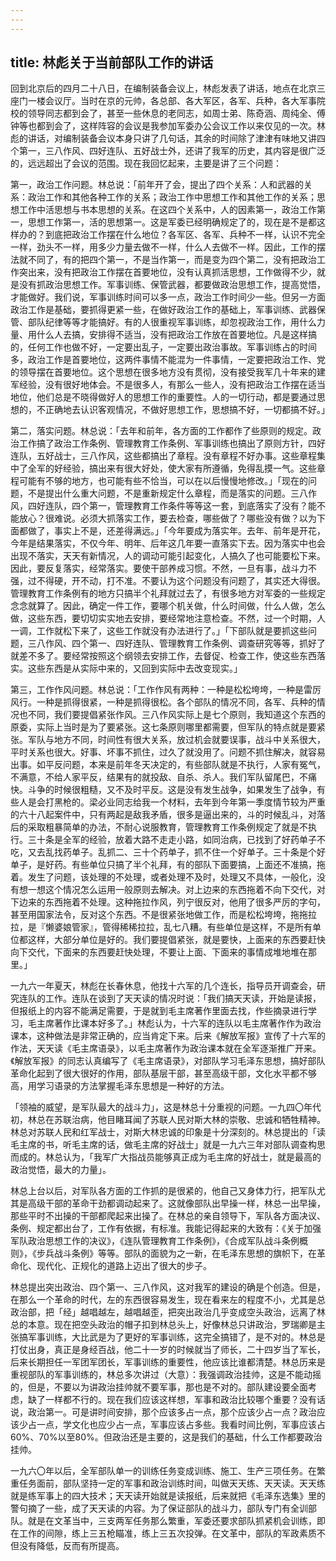 ```yaml
---
---
---
```

title: 林彪关于当前部队工作的讲话
---




回到北京后的四月二十八日，在编制装备会议上，林彪发表了讲话，地点在北京三座门一楼会议厅。当时在京的元帅，各总部、各大军区，各军、兵种，各大军事院校的领导同志都到会了，甚至一些休息的老同志，如周士弟、陈奇涵、周纯全、傅钟等也都到会了，这样阵容的会议是我参加军委办公会议工作以来仅见的一次。林彪的讲话，对编制装备会议本身只讲了几句话，其余的时间除了津津有味地又讲四个第一，三八作风、四好连队、五好战士外，还讲了我军的历史，其内容是很广泛的，远远超出了会议的范围。现在我回忆起来，主要是讲了三个问题：

第一，政治工作问题。林总说：「前年开了会，提出了四个关系：人和武器的关系：政治工作和其他各种工作的关系；政治工作中思想工作和其他工作的关系；思想工作中活思想与书本思想的关系。在这四个关系中，人的因素第一，政治工作第一，思想工作第一，活的思想第一。这是军委已经明确规定了的，现在是不是都这样办的？到底把政治工作摆在什么地位？各军区、各军、兵种不一样，认识不完全一样，劲头不一样，用多少力量去做不一样，什么人去做不一样。因此，工作的摆法就不同了，有的把四个第一，不是当作第一，而是变为四个第二，没有把政治工作突出来，没有把政治工作摆在首要地位，没有认真抓活思想，工作做得不少，就是没有抓政治思想工作。军事训练、保管武器，都要做政治思想工作，提高觉悟，才能做好。我们说，军事训练时间可以多一点，政治工作时间少一些。但另一方面政治工作是基础，要抓得更紧一些，在做好政治工作的基础上，军事训练、武器保管、部队纪律等等才能搞好。有的人很重视军事训练，却忽视政治工作，用什么力量、用什么人去搞，安排得不适当，没有把政治工作放在首要地位。凡是这样搞的，任何工作也做不好，一定要出乱子，一定要出政治事故。军事训练占的时间多，政治工作是首要地位，这两件事情不能混为一件事情，一定要把政治工作、党的领导摆在首要地位。这个思想在很多地方没有贯彻，没有接受我军几十年来的建军经验，没有很好地体会。不是很多人，有那么一些人，没有把政治工作摆在适当地位，他们总是不晓得做好人的思想工作的重要性。人的一切行动，都是要通过思想的，不正确地去认识客观情况，不做好思想工作，思想搞不好，一切都搞不好。」

第二，落实问题。林总说：「去年和前年，各方面的工作都作了些原则的规定。政治工作搞了政治工作条例、管理教育工作条例、军事训练也搞出了原则方针，四好连队，五好战士，三八作风，这些都搞出了章程。没有章程不好办事。这些章程集中了全军的好经验，搞出来有很大好处，使大家有所遵循，免得乱摸一气。这些章程可能有不够的地方，也可能有些不恰当，可以在以后慢慢地修改。」「现在的问题，不是提出什么重大问题，不是重新规定什么章程，而是落实的问题。三八作风，四好连队，四个第一，管理教育工作条件等等这一套，到底落实了没有？能不能放心？很难说。必须大抓落实工作，要去检查，哪些做了？哪些没有做？以为下面都做了，事实上不是，还差得满远。」「今年要成为落实年。去年、前年是开花，今年是结果落实，不仅今年、明年、后年这几年要一直落实下去。因为落实中也会出现不落实，天天有新情况，人的调动可能引起变化，人搞久了也可能要松下来。因此，要反复落实，经常落实。要使干部养成习惯。不然，一旦有事，战斗力不强，过不得硬，开不动，打不准。不要认为这个问题没有问题了，其实还大得很。管理教育工作条例有的地方只搞半个礼拜就过去了，有很多地方对军委的一些规定念念就算了。因此，确定一件工作，要哪个机关做，什么时间做，什么人做，怎么做，这些东西，要切切实实地去安排，要经常地注意检查。不然，过一个时期，人一调，工作就松下来了，这些工作就没有办法进行了。」「下部队就是要抓这些问题，三八作风、四个第一、四好连队、管理教育工作条例、调查研究等等，抓好了就差不多了。要经常按照这个纲领去安排工作，去督促、检查工作，使这些东西落实。这些东西是从实际中来的，又回到实际中去改变现实。」

第三，工作作风问题。林总说：「工作作风有两种：一种是松松垮垮，一种是雷厉风行。一种是抓得很紧，一种是抓得很松。各个部队的情况不同，各军、兵种的情况也不同，我们要提倡紧张作风。三八作风实际上是七个原则，我知道这个东西的原委，实际上当时是为了要紧张。这七条原则哪里都需要，但军队的特点就是要紧张。军队与地方不同，时间性有很大关系，放过机会就要误事，战斗中关系很大，平时关系也很大。好事、坏事不抓住，过久了就没用了。问题不抓住解决，就容易出事。如平反问题，本来是前年冬天决定的，有些部队就是不执行，人家有冤气，不满意，不给人家平反，结果有的就投敌、自杀、杀人。我们军队留尾巴，不痛快。斗争的时候很粗糙，又不及时平反。这是没有发生战争，如果发生了战争，有些人是会打黑枪的。梁必业同志给我一个材料，去年到今年第一季度情节较为严重的六十八起案件中，只有两起是敌我矛盾，很多是逼出来的，斗的时候乱斗，对落后的采取粗暴简单的办法，不耐心说服教育，管理教育工作条例规定了就是不执行。三十条是全军的经验，放着大路不走走小路，如同治病，已找到了好药单子不吃，又去乱找药单子。乱抓二、三十个药单子，抓不住一个好单子。三十条是个好单子，是好药。有些单位只搞了半个礼拜，有的部队下面要搞，上面还不准搞，拖着。发生了问题，该处理的不处理，或者处理不及时，处理又不具体，一般化，没有想一想这个情况怎么运用一般原则去解决。对上边来的东西拖着不向下交代，对下边来的东西拖着不处理。这种拖拉作风，列宁很反对，他用了很多严厉的字句，甚至用国家法令，反对这个东西。不是很紧张地做工作，而是松松垮垮，拖拖拉拉，是『懒婆娘管家』，管得稀稀拉拉，乱七八糟。有些单位是这样，不是所有单位都这样，大部分单位是好的。我们要提倡紧张，就是要快，上面来的东西要赶快向下交代，下面来的东西要赶快处理，不要让上面、下面来的事情成堆地堆在那里。」

一九六一年夏天，林彪在长春休息，他找十六军的几个连长，指导员开调查会，研究连队的工作。连队在谈到了天天读的情况时说：「我们搞天天读，开始是读报，但报纸上的内容不能满足需要，于是就到毛主席著作里面去找，作些摘录进行学习，毛主席著作比课本好多了。」林彪认为，十六军的连队以毛主席著作作为政治课本，这种做法是非常正确的，应当肯定下来。后来《解放军报》宣传了十六军的作法，天天读《毛主席语录》，以毛主席著作为政治课本就在全军逐渐推广开来。《解放军报》的同志认真编写了《毛主席语录》，对部队学习毛泽东思想，搞好部队革命化起到了很大很好的作用，部队基层干部，甚至高级干部，文化水平都不够高，用学习语录的方法掌握毛泽东思想是一种好的方法。

「领袖的威望，是军队最大的战斗力」，这是林总十分重视的问题。一九四〇年代初，林总在苏联治病，他目睹耳闻了苏联人民对斯大林的崇敬、忠诚和牺牲精神。林总对苏联人民和红军战士，对斯大林忠诚的印象是十分深刻的。林总提出的「读毛主席的书，听毛主席的话，做毛主席的好战士」就是一九六三年对部队调查构思而成的。林总认为，「我军广大指战员能够真正成为毛主席的好战士，就是最高的政治觉悟，最大的力量」。

林总上台以后，对军队各方面的工作抓的是很紧的，他自己又身体力行，把军队尤其是高级干部的革命干劲都调动起来了。这就像部队出早操一样，林总一出早操，那些平时不出操的干部都爬起来出操了。在林总的亲自领导下，军队各方面决议、条例、规定都出台了，工作有依据，有标准。我能记得起来的大致有：《关于加强军队政治思想工作的决议》，《连队管理教育工作条例》，《合成军队战斗条例概则》，《步兵战斗条例》等等。部队的面貌为之一新，在毛泽东思想的旗帜下，在革命化、现代化、正规化的道路上迈出了很大的步子。

林总提出突出政治、四个第一、三八作风，这对我军的建设的确是个创造。但是，在那么一个革命的时代，左的东西很容易发生，现在看来左的程度不小，尤其是总政治部，把「经」越唱越左，越唱越歪，把突出政治几乎变成空头政治，远离了林总的本意。现在把空头政治的帽子扣到林总头上，好像林总只讲政治，罗瑞卿是主张搞军事训练，大比武是为了更好的军事训练，这完全搞错了，是不对的。林总是打仗出身，真正是身经百战，他二十一岁的时候就当了师长，二十四岁当了军长，后来长期担任一军团军团长，军事训练的重要性，他应该比谁都清楚。林总历来是重视部队的军事训练的，林总多次讲过（大意）：我强调政治挂帅，这是不能动摇的，但是，不要以为讲政治挂帅就不要军事，那也是不对的。部队建设要全面考虑，缺了一样都不行的。现在我们应该这样想，军事和政治比较哪个重要？没有话说，政治第一。可是讲时间安排，那个应该多占一点，那个应该少占一点？政治应该少占一点，学文化也应少占一点，军事应该占多些。我看时间比例，军事应该占60%、70%以至80%。但政治还是主要的，这是我们的基础，什么工作都要政治挂帅。

一九六〇年以后，全军部队单一的训练任务变成训练、施工、生产三项任务。在繁重任务面前，部队坚持一定的军事和政治训练时间，叫做天天练、天天读。天天练就是练军事上的四大技术；天天读开始就是读报纸，后来就把《毛泽东选集》里的警句摘了一些，成了天天读的内容。为了保证部队的战斗力，部队专门有全训部队。就是在文革当中，三支两军任务那么繁重，军委还要求部队抓紧机会训练，即在工作的间隙，练上三五枪瞄准，练上三五次投弹。在文革中，部队的军政素质不但没有降低，反而有所提高。